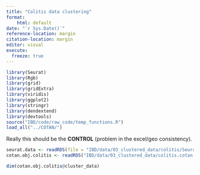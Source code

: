 ```yaml
---
title: "Colitis data clustering"
format: 
    html: default
date: "`r Sys.Date()`"
reference-location: margin
citation-location: margin
editor: visual
execute: 
  freeze: true
---
```


```r

library(Seurat)
library(Rgb)
library(grid)
library(gridExtra)
library(viridis)
library(ggplot2)
library(stringr)
library(dendextend)
library(devtools)
source("IBD/code/raw_code/temp_functions.R")
load_all("../COTAN/")
```

Really this should be the **CONTROL** (problem in the excel/geo consistency).

```r
seurat.data <- readRDS(file = "IBD/data/03_clustered_data/colitis/Seurat_obj_colitis_with_cotan_clusters.RDS")
cotan.obj.colitis <- readRDS("IBD/data/03_clustered_data/colitis.cotan.clustered.RDS")

dim(cotan.obj.colitis@cluster_data)
```

